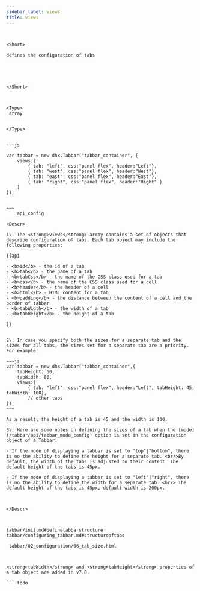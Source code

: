 ```yaml
---
sidebar_label: views
title: views
---
```



          

``` todo


<Short>
 
defines the configuration of tabs





</Short>



<Type>
 array


</Type>


~~~js
 
var tabbar = new dhx.Tabbar("tabbar_container", {
    views:[
        { tab: "left", css:"panel flex", header:"Left"},
        { tab: "west", css:"panel flex", header:"West"},
        { tab: "east", css:"panel flex", header:"East"},
        { tab: "right", css:"panel flex", header:"Right" }
    ]
});


~~~
	api_config

<Descr>
 
1\. The <strong>views</strong> array contains a set of objects that describe configuration of tabs. Each tab object may include the following properties:

{{api

- <b>id</b> - the id of a tab
- <b>tab</b> - the name of a tab
- <b>tabCss</b> - the name of the CSS class used for a tab
- <b>css</b> - the name of the CSS class used for a cell
- <b>header</b> - the header of a cell
- <b>html</b> - HTML content for a tab
- <b>padding</b> - the distance between the content of a cell and the border of tabbar
- <b>tabWidth</b> - the width of a tab
- <b>tabHeight</b> - the height of a tab

}}


2\. In case you specify both the sizes for a separate tab and the sizes for all tabs, the sizes set for a separate tab are a priority. For example:

~~~js
var tabbar = new dhx.Tabbar("tabbar_container",{
    tabHeight: 50,
    tabWidth: 80,
    views:[
        { tab: "left", css:"panel flex", header:"Left", tabHeight: 45, tabWidth: 100},
        // other tabs
});
~~~

As a result, the height of a tab is 45 and the width is 100.

3\. Here are some notes on defining the sizes of a tab when the [mode](/tabbar/api/tabbar_mode_config) option is set in the configuration object of a Tabbar:

- If the mode of displaying a tabbar is set to "top"|"bottom", there is no the ability to define the height for a separate tab. <br/>By default, the width of the tabs is adjusted to their content. The default height of the tabs is 45px. 

- If the mode of displaying a tabbar is set to "left"|"right", there is no the ability to define the width for a separate tab. <br/> The default height of the tabs is 45px, default width is 200px.



</Descr>


 
tabbar/init.md#definetabbarstructure
tabbar/configuring_tabbar.md#structureoftabs 

 tabbar/02_configuration/06_tab_size.html



<strong>tabWidth</strong> and <strong>tabHeight</strong> properties of a tab object are added in v7.0.

``` todo